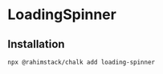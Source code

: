 
# LoadingSpinner

<StorybookButton slug="components-overlays-loadingspinner--docs" />

<Preview>
    <div>
        <LoadingSpinner />
    </div>
</Preview>

## Installation

```shell copy
npx @rahimstack/chalk add loading-spinner
```

